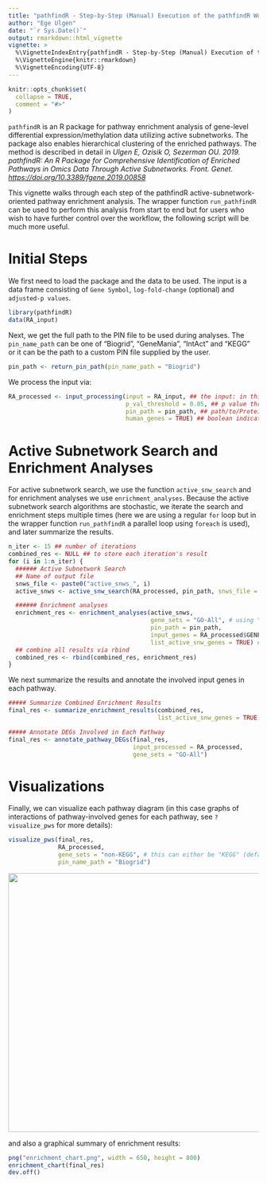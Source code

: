 ```yaml
---
title: "pathfindR - Step-by-Step (Manual) Execution of the pathfindR Workflow"
author: "Ege Ulgen"
date: "`r Sys.Date()`"
output: rmarkdown::html_vignette
vignette: >
  %\VignetteIndexEntry{pathfindR - Step-by-Step (Manual) Execution of the pathfindR Workflow}
  %\VignetteEngine{knitr::rmarkdown}
  %\VignetteEncoding{UTF-8}
---
```


```r
knitr::opts_chunk$set(
  collapse = TRUE,
  comment = "#>"
)
```

`pathfindR` is an R package for pathway enrichment analysis of gene-level differential expression/methylation data utilizing active subnetworks. The package also enables hierarchical clustering of the enriched pathways. The method is described in detail in _Ulgen E, Ozisik O, Sezerman OU. 2019. pathfindR: An R Package for Comprehensive Identification of Enriched Pathways in Omics Data Through Active Subnetworks. Front. Genet. [https://doi.org/10.3389/fgene.2019.00858](https://doi.org/10.3389/fgene.2019.00858)_

This vignette walks through each step of the pathfindR active-subnetwork-oriented pathway enrichment analysis. The wrapper function `run_pathfindR` can be used to perform this analysis from start to end but for users who wish to have further control over the workflow, the following script will be much more useful.

# Initial Steps

We first need to load the package and the data to be used. The input is a data frame consisting of `Gene Symbol`, `log-fold-change` (optional) and `adjusted-p values`.

```r
library(pathfindR)
data(RA_input)
```

Next, we get the full path to the PIN file to be used during analyses. The `pin_name_path` can be one of "Biogrid", "GeneMania", "IntAct" and "KEGG" or it can be the path to a custom PIN file supplied by the user.

```r
pin_path <- return_pin_path(pin_name_path = "Biogrid")
```

We process the input via:

```r
RA_processed <- input_processing(input = RA_input, ## the input: in this case, differential expression results
                                 p_val_threshold = 0.05, ## p value threshold to filter DEGs
                                 pin_path = pin_path, ## path/to/Protein/Interaction/Network/File
                                 human_genes = TRUE) ## boolean indicating whether the input genes are human gene symbols
```

# Active Subnetwork Search and Enrichment Analyses

For active subnetwork search, we use the function `active_snw_search` and for enrichment analyses we use `enrichment_analyses`. Because the active subnetwork search algorithms are stochastic, we iterate the search and enrichment steps multiple times (here we are using a regular `for` loop but in the wrapper function `run_pathfindR` a parallel loop using `foreach` is used), and later summarize the results.

```r
n_iter <- 15 ## number of iterations
combined_res <- NULL ## to store each iteration's result
for (i in 1:n_iter) {
  ###### Active Subnetwork Search
  ## Name of output file
  snws_file <- paste0("active_snws_", i)
  active_snws <- active_snw_search(RA_processed, pin_path, snws_file = snws_file, search_method = "GR")

  ###### Enrichment analyses
  enrichment_res <- enrichment_analyses(active_snws, 
                                        gene_sets = "GO-All", # using "GO-All" as our gene sets for enrichment
                                        pin_path = pin_path,
                                        input_genes = RA_processed$GENE,
                                        list_active_snw_genes = TRUE) # also listing the non-input active snw genes in output (default = FALSE)
  ## combine all results via rbind
  combined_res <- rbind(combined_res, enrichment_res)
}
```

We next summarize the results and annotate the involved input genes in each pathway.

```r
##### Summarize Combined Enrichment Results
final_res <- summarize_enrichment_results(combined_res, 
                                          list_active_snw_genes = TRUE)

##### Annotate DEGs Involved in Each Pathway
final_res <- annotate_pathway_DEGs(final_res, 
                                   input_processed = RA_processed, 
                                   gene_sets = "GO-All")
```

# Visualizations

Finally, we can visualize each pathway diagram (in this case graphs of interactions of pathway-involved genes for each pathway, see `?visualize_pws` for more details):

```r
visualize_pws(final_res, 
              RA_processed, 
              gene_sets = "non-KEGG", # this can either be "KEGG" (default) or non-KEGG
              pin_name_path = "Biogrid")
```

<img src="./example_pw_vis.png" width="650" height="519.87" />

and also a graphical summary of enrichment results:

```r
png("enrichment_chart.png", width = 650, height = 800)
enrichment_chart(final_res)
dev.off()
```
